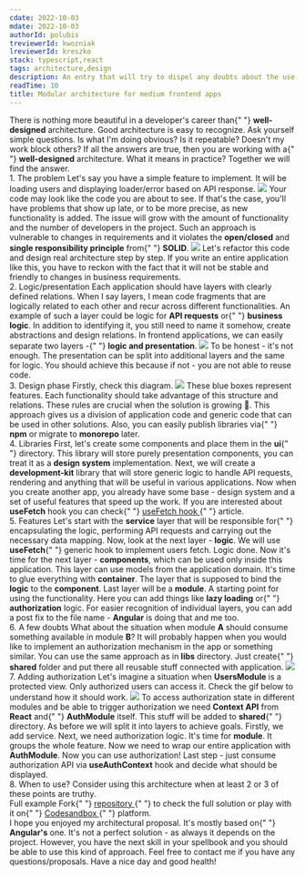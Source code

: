 ```yaml
---
cdate: 2022-10-03
mdate: 2022-10-03
authorId: polubis
treviewerId: kwozniak
lreviewerId: kreszko
stack: typescript,react
tags: architecture,design
description: An entry that will try to dispel any doubts about the use of modular architecture in frontend applications.
readTime: 10
title: Modular architecture for medium frontend apps
---
```


<Prelude>
  <M>
    There is nothing more beautiful in a developer's career than{" "}
    <B>well-designed</B> architecture.
  </M>
  <M>
    Good architecture is easy to recognize. Ask yourself simple questions. Is
    what I'm doing obvious? Is it repeatable? Doesn't my work block others?
  </M>
  <M>
    If all the answers are true, then you are working with a{" "}
    <B>well-designed</B> architecture.
  </M>
  <M>What it means in practice? Together we will find the answer.</M>
</Prelude>

<Section>
  <XL>1. The problem</XL>
  <M>
    Let's say you have a simple feature to implement. It will be loading users
    and displaying loader/error based on API response.
  </M>
  <Img
    border
    src="/assets/modular-architecture-for-medium-frontend-apps/app.gif"
    description="Small demo"
  />
  <M>
    Your code may look like the code you are about to see. If that's the case,
    you'll have problems that show up late, or to be more precise, as new
    functionality is added.
  </M>
  <Snippet
    linesCount={62}
    src="https://raw.githubusercontent.com/polubis/Modular-architecture-for-medium-frontend-apps/main/snippets/no-layers.tsx"
    description="A messy solution"
  />
  <M>
    The issue will grow with the amount of functionality and the number of
    developers in the project.
  </M>
  <M>
    Such an approach is vulnerable to changes in requirements and it violates
    the <B>open/closed</B> and <B>single responsibility principle</B> from{" "}
    <B>SOLID</B>.
  </M>
  <Img
    border
    src="/assets/modular-architecture-for-medium-frontend-apps/1-layer.jpg"
    description="Your current architecture diagram"
  />
  <M>Let's refactor this code and design real architecture step by step.</M>
  <Hint hasBg>
    If you write an entire application like this, you have to reckon with the
    fact that it will not be stable and friendly to changes in business
    requirements.
  </Hint>
</Section>

<Section>
  <XL>2. Logic/presentation</XL>
  <M>
    Each application should have layers with clearly defined relations. When I
    say layers, I mean code fragments that are logically related to each other
    and recur across different functionalities.
  </M>
  <M>
    An example of such a layer could be logic for <B>API requests</B> or{" "}
    <B>business logic</B>. In addition to identifying it, you still need to name
    it somehow, create abstractions and design relations.
  </M>
  <M>
    In frontend applications, we can easily separate two layers -{" "}
    <B>logic and presentation</B>.
  </M>
  <Img
    border
    src="/assets/modular-architecture-for-medium-frontend-apps/lp.jpg"
    description="Now you have 2 layers"
  />
  <Snippet
    src="https://raw.githubusercontent.com/polubis/Modular-architecture-for-medium-frontend-apps/main/snippets/2-layers.tsx"
    description="2 layers in code"
    linesCount={63}
  />
  <M>
    To be honest - it's not enough. The presentation can be split into
    additional layers and the same for logic. You should achieve this because if
    not - you are not able to reuse code.
  </M>
</Section>

<Section>
  <XL>3. Design phase</XL>
  <M>Firstly, check this diagram.</M>
  <Img
    border
    src="/assets/modular-architecture-for-medium-frontend-apps/a-final.jpg"
    description="Modular architecture diagram"
  />
  <M>
    These blue boxes represent features. Each functionality should take
    advantage of this structure and relations. These rules are crucial when the
    solution is growing 🐍.
  </M>
  <M>
    This approach gives us a division of application code and generic code that
    can be used in other solutions. Also, you can easily publish libraries via{" "}
    <B>npm</B> or migrate to <B>monorepo</B> later.
  </M>
</Section>

<Section>
  <XL>4. Libraries</XL>
  <M>
    First, let's create some components and place them in the <B>ui</B>{" "}
    directory. This library will store purely presentation components, you can
    treat it as a <B>design system</B> implementation.
  </M>
  <Snippet
    src="https://raw.githubusercontent.com/polubis/Modular-architecture-for-medium-frontend-apps/main/src/libs/ui/avatar/Avatar.tsx"
    description="Avatar component"
    linesCount={13}
  />
  <Snippet
    src="https://raw.githubusercontent.com/polubis/Modular-architecture-for-medium-frontend-apps/main/src/libs/ui/avatars-grid/AvatarsGrid.tsx"
    description="AvatarsGrid component"
    linesCount={27}
  />
  <M>
    Next, we will create a <B>development-kit</B> library that will store
    generic logic to handle API requests, rendering and anything that will be
    useful in various applications.
  </M>
  <Snippet
    src="https://raw.githubusercontent.com/polubis/Modular-architecture-for-medium-frontend-apps/main/src/libs/development-kit/useFetch.ts"
    description="Generic hook for fetching"
    linesCount={60}
  />
  <Snippet
    src="https://raw.githubusercontent.com/polubis/Modular-architecture-for-medium-frontend-apps/main/src/libs/development-kit/Renderer.tsx"
    description="Render handler"
    linesCount={30}
  />
  <M>
    Now when you create another app, you already have some base - design system
    and a set of useful features that speed up the work.
  </M>
  <Hint hasBg>
    If you are interested about <B>useFetch</B> hook you can check{" "}
    <A
      href="https://greenonsoftware.com/articles/quick-wins/use-fetch-hook/"
      outside
    >
      useFetch hook
    </A>{" "}
    article.
  </Hint>
</Section>

<Section>
  <XL>5. Features</XL>
  <M>
    Let's start with the <B>service</B> layer that will be responsible for{" "}
    encapsulating the logic, performing API requests and carrying out the
    necessary data mapping.
  </M>
  <Snippet
    src="https://raw.githubusercontent.com/polubis/Modular-architecture-for-medium-frontend-apps/main/src/features/users/services/users.service.ts"
    description="Now you can fetch users"
    linesCount={51}
  />
  <M>
    Now, look at the next layer - <B>logic</B>. We will use <B>useFetch</B>{" "}
    generic hook to implement users fetch.
  </M>
  <Snippet
    src="https://raw.githubusercontent.com/polubis/Modular-architecture-for-medium-frontend-apps/main/src/features/users/logic/use-users.ts"
    description="Handling fetch users"
    linesCount={13}
  />
  <M>
    Logic done. Now it's time for the next layer - <B>components</B>, which can
    be used only inside this application. This layer can use models from the
    application domain.
  </M>
  <Snippet
    src="https://raw.githubusercontent.com/polubis/Modular-architecture-for-medium-frontend-apps/main/src/features/users/components/users-list/users-list.component.tsx"
    description="Rendering users list"
    linesCount={42}
  />
  <M>
    It's time to glue everything with <B>container</B>. The layer that is
    supposed to bind the <B>logic</B> to the <B>component</B>.
  </M>
  <Snippet
    src="https://raw.githubusercontent.com/polubis/Modular-architecture-for-medium-frontend-apps/Showcase/snippets/users.container.tsx"
    description="Looks simple?"
    linesCount={8}
  />
  <M>
    Last layer will be a <B>module</B>. A starting point for using the
    functionality. Here you can add things like <B>lazy loading</B> or{" "}
    <B>authorization</B> logic.
  </M>
  <Snippet
    src="https://raw.githubusercontent.com/polubis/Modular-architecture-for-medium-frontend-apps/main/snippets/users.module.tsx"
    description="Here everything starts"
    linesCount={5}
  />
  <Hint hasBg>
    For easier recognition of individual layers, you can add a post fix to the
    file name - <B>Angular</B> is doing that and me too.
  </Hint>
</Section>

<Section>
  <XL>6. A few doubts</XL>
  <M>
    What about the situation when module <B>A</B> should consume something
    available in module <B>B</B>? It will probably happen when you would like to
    implement an authorization mechanism in the app or something similar.
  </M>
  <M>
    You can use the same approach as in <B>libs</B> directory. Just create{" "}
    <B>shared</B> folder and put there all reusable stuff connected with
    application.
  </M>
  <Img
    border
    src="/assets/modular-architecture-for-medium-frontend-apps/a-final4x.png"
    description="Architecture with shared module"
  />
</Section>

<Section>
  <XL>7. Adding authorization</XL>
  <M>
    Let's imagine a situation when <B>UsersModule</B> is a protected view. Only
    authorized users can access it. Check the gif below to understand how it
    should work.
  </M>
  <Img
    border
    src="/assets/modular-architecture-for-medium-frontend-apps/app-final.gif"
    description="Authorization feature"
  />
  <M>
    To access authorization state in different modules and be able to trigger
    authorization we need <B>Context API</B> from <B>React</B> and{" "}
    <B>AuthModule</B> itself. This stuff will be added to <B>shared</B>{" "}
    directory.
  </M>
  <M>
    As before we will split it into layers to achieve goals. Firstly, we add
    service.
  </M>
  <Snippet
    src="https://raw.githubusercontent.com/polubis/Modular-architecture-for-medium-frontend-apps/main/src/shared/auth/services/auth.service.ts"
    description="Authorization service"
    linesCount={54}
  />
  <M>Next, we need authorization logic.</M>
  <Snippet
    src="https://raw.githubusercontent.com/polubis/Modular-architecture-for-medium-frontend-apps/main/src/shared/auth/logic/auth.tsx"
    description="Context used"
    linesCount={45}
  />
  <M>
    It's time for <B>module</B>. It groups the whole feature.
  </M>
  <Snippet
    src="https://raw.githubusercontent.com/polubis/Modular-architecture-for-medium-frontend-apps/main/src/shared/auth/auth.module.tsx"
    description="Module is ultra simple"
    linesCount={5}
  />
  <M>
    Now we need to wrap our entire application with <B>AuthModule</B>. Now you
    can use authorization!
  </M>
  <Snippet
    src="https://raw.githubusercontent.com/polubis/Modular-architecture-for-medium-frontend-apps/main/src/index.tsx"
    description="App wrapped"
    linesCount={22}
  />
  <M>
    Last step - just consume authorization API via <B>useAuthContext</B> hook
    and decide what should be displayed.
  </M>
  <Snippet
    src="https://raw.githubusercontent.com/polubis/Modular-architecture-for-medium-frontend-apps/main/src/features/users/containers/users.container.tsx"
    description="Consuming auth API"
    linesCount={26}
  />
</Section>

<Section>
  <XL>8. When to use?</XL>
  <M>
    Consider using this architecture when at least 2 or 3 of these points are
    truthy.
  </M>
  <List items="It's single page application, There is a small amount of shared state across components, Application is small/medium size, Your team is familiar with these architectural concepts" />
</Section>

<Section>
  <XL>Full example</XL>
  <M>
    Fork{" "}
    <A
      href="https://github.com/polubis/Modular-architecture-for-medium-frontend-apps/tree/Showcase"
      outside
    >
      repository
    </A>{" "}
    to check the full solution or play with it on{" "}
    <A
      href="https://codesandbox.io/p/github/polubis/Modular-architecture-for-medium-frontend-apps/Showcase?import=true&selection=%5B%7B%22endColumn%22%3A3%2C%22endLineNumber%22%3A16%2C%22startColumn%22%3A3%2C%22startLineNumber%22%3A16%7D%5D"
      outside
    >
      Codesandbox
    </A>{" "}
    platform.
  </M>
</Section>

<Summary>
  <M>
    I hope you enjoyed my architectural proposal. It's mostly based on{" "}
    <B>Angular's</B> one.
  </M>
  <M>
    It's not a perfect solution - as always it depends on the project. However,
    you have the next skill in your spellbook and you should be able to use this
    kind of approach.
  </M>
  <M>
    Feel free to contact me if you have any questions/proposals. Have a nice day
    and good health!
  </M>
</Summary>
